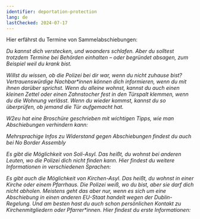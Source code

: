 ```yaml
---
identifier: deportation-protection
lang: de
lastChecked: 2024-07-17
---
```


Hier erfährst du Termine von Sammelabschiebungen:

<Address identifier="deportationalarm" />

Du kannst dich verstecken, und woanders schlafen. Aber du solltest trotzdem Termine bei Behörden einhalten – oder begründet absagen, zum Beispiel weil du krank bist.

Willst du wissen, ob die Polizei bei dir war, wenn du nicht zuhause bist? Vertrauenswürdige Nachbar*innen können dich informieren, wenn du mit ihnen darüber sprichst. Wenn du alleine wohnst, kannst du auch einen kleinen Zettel oder einen Zahnstocher fest in den Türspalt klemmen, wenn du die Wohnung verlässt. Wenn du wieder kommst, kannst du so überprüfen, ob jemand die Tür aufgemacht hat.

W2eu hat eine Broschüre geschrieben mit wichtigen Tipps, wie man Abschiebungen verhindern kann:

<ExternalShortLink identifier="w2eu-deportation" />

Mehrsprachige Infos zu Widerstand gegen Abschiebungen findest du auch bei No Border Assembly

<ExternalShortLink identifier="noboarderassembly_resistance" />

Es gibt die Möglichkeit von Soli-Asyl. Das heißt, du wohnst bei anderen Leuten, wo die Polizei dich nicht finden kann. Hier findest du weitere Informationen in verschiedenen Sprachen:

<ExternalShortLink identifier="citizenasylum" />

Es gibt auch die Möglichkeit von Kirchen-Asyl. Das heißt, du wohnst in einer Kirche oder einem Pfarrhaus. Die Polizei weiß, wo du bist, aber sie darf dich nicht abholen. Meistens geht das aber nur, wenn es sich um eine Abschiebung in einen anderen EU-Staat handelt wegen der Dublin-Regelung. Und am besten hast du auch schon persönlichen Kontakt zu Kirchenmitgliedern oder Pfarrer\*innen. Hier findest du erste Informationen:

<ExternalShortLink identifier="kirchenasyl" />
